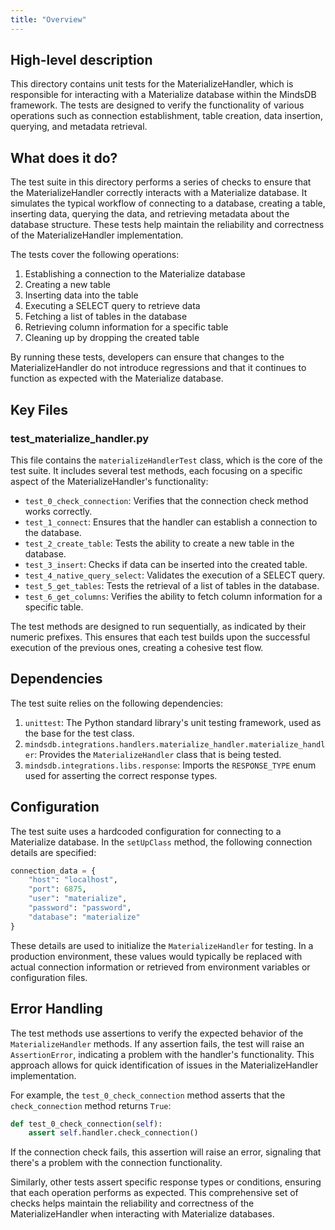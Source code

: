 ```yaml
---
title: "Overview"
---
```


## High-level description

This directory contains unit tests for the MaterializeHandler, which is responsible for interacting with a Materialize database within the MindsDB framework. The tests are designed to verify the functionality of various operations such as connection establishment, table creation, data insertion, querying, and metadata retrieval.

## What does it do?

The test suite in this directory performs a series of checks to ensure that the MaterializeHandler correctly interacts with a Materialize database. It simulates the typical workflow of connecting to a database, creating a table, inserting data, querying the data, and retrieving metadata about the database structure. These tests help maintain the reliability and correctness of the MaterializeHandler implementation.

The tests cover the following operations:
1. Establishing a connection to the Materialize database
2. Creating a new table
3. Inserting data into the table
4. Executing a SELECT query to retrieve data
5. Fetching a list of tables in the database
6. Retrieving column information for a specific table
7. Cleaning up by dropping the created table

By running these tests, developers can ensure that changes to the MaterializeHandler do not introduce regressions and that it continues to function as expected with the Materialize database.

## Key Files

### test_materialize_handler.py

This file contains the `materializeHandlerTest` class, which is the core of the test suite. It includes several test methods, each focusing on a specific aspect of the MaterializeHandler's functionality:

- `test_0_check_connection`: Verifies that the connection check method works correctly.
- `test_1_connect`: Ensures that the handler can establish a connection to the database.
- `test_2_create_table`: Tests the ability to create a new table in the database.
- `test_3_insert`: Checks if data can be inserted into the created table.
- `test_4_native_query_select`: Validates the execution of a SELECT query.
- `test_5_get_tables`: Tests the retrieval of a list of tables in the database.
- `test_6_get_columns`: Verifies the ability to fetch column information for a specific table.

The test methods are designed to run sequentially, as indicated by their numeric prefixes. This ensures that each test builds upon the successful execution of the previous ones, creating a cohesive test flow.

## Dependencies

The test suite relies on the following dependencies:

1. `unittest`: The Python standard library's unit testing framework, used as the base for the test class.
2. `mindsdb.integrations.handlers.materialize_handler.materialize_handler`: Provides the `MaterializeHandler` class that is being tested.
3. `mindsdb.integrations.libs.response`: Imports the `RESPONSE_TYPE` enum used for asserting the correct response types.

## Configuration

The test suite uses a hardcoded configuration for connecting to a Materialize database. In the `setUpClass` method, the following connection details are specified:

```python
connection_data = {
    "host": "localhost",
    "port": 6875,
    "user": "materialize",
    "password": "password",
    "database": "materialize"
}
```

These details are used to initialize the `MaterializeHandler` for testing. In a production environment, these values would typically be replaced with actual connection information or retrieved from environment variables or configuration files.

## Error Handling

The test methods use assertions to verify the expected behavior of the `MaterializeHandler` methods. If any assertion fails, the test will raise an `AssertionError`, indicating a problem with the handler's functionality. This approach allows for quick identification of issues in the MaterializeHandler implementation.

For example, the `test_0_check_connection` method asserts that the `check_connection` method returns `True`:

```python
def test_0_check_connection(self):
    assert self.handler.check_connection()
```

If the connection check fails, this assertion will raise an error, signaling that there's a problem with the connection functionality.

Similarly, other tests assert specific response types or conditions, ensuring that each operation performs as expected. This comprehensive set of checks helps maintain the reliability and correctness of the MaterializeHandler when interacting with Materialize databases.